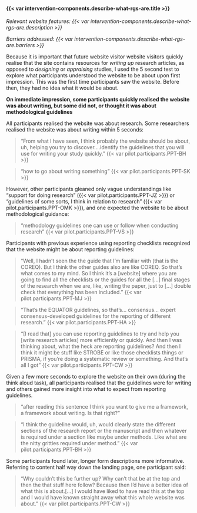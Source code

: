 #### {{< var intervention-components.describe-what-rgs-are.title >}}

_Relevant website features: {{< var intervention-components.describe-what-rgs-are.description >}}_

_Barriers addressed: {{< var intervention-components.describe-what-rgs-are.barriers >}}_

Because it is important that future website visitor website visitors quickly realise that the site contains resources for _writing up_ research articles, as opposed to _designing_ or _appraising_ studies, I used the 5 second test to explore what participants understood the website to be about upon first impression. This was the first time participants saw the website. Before then, they had no idea what it would be about.

**On immediate impression, some participants quickly realised the website was about writing, but some did not, or thought it was about methodological guidelines**

All participants realised the website was about research. Some researchers realised the website was about writing within 5 seconds: 

> "From what I have seen, I think probably the website should be about, uh, helping you try to discover....identify the guidelines that you will use for writing your study quickly." {{< var pilot.participants.PPT-BH >}}

> "how to go about writing something" {{< var pilot.participants.PPT-SK >}}

However, other participants gleaned only vague understandings like "support for doing research" ({{< var pilot.participants.PPT-JZ >}}) or "guidelines of some sorts, I think in relation to research" ({{< var pilot.participants.PPT-OMK >}}), and one expected the website to be about methodological guidance:

> "methodology guidelines one can use or follow when conducting research" {{< var pilot.participants.PPT-VS >}}

Participants with previous experience using reporting checklists recognized that the website might be about reporting guidelines:

> "Well, I hadn't seen the the guide that I'm familiar with (that is the COREQ). But I think the other guides also are like COREQ. So that's what comes to my mind. So I think it's a [website] where you are going to find all the checklists or the guides for all the [...] final stages of the research when we are, like, writing the paper, just to [...] double check that everything has been included." {{< var pilot.participants.PPT-MJ >}}

> "That's the EQUATOR guidelines, so that's... consensus... expert consensus-developed guidelines for the reporting of different research." {{< var pilot.participants.PPT-HA >}}

> "[I read that] you can use reporting guidelines to try and help you [write research articles] more efficiently or quickly. And then I was thinking about, what the heck are reporting guidelines? And then I think it might be stuff like STROBE or like those checklists things or PRISMA, if you're doing a systematic review or something. And that's all I got" {{< var pilot.participants.PPT-CW >}}

Given a few more seconds to explore the website on their own (during the think aloud task), all participants realised that the guidelines were for writing and others gained more insight into what to expect from reporting guidelines.

> "after reading this sentence I think you want to give me a framework, a framework about writing. Is that right?"

> "I think the guideline would, uh, would clearly state the different sections of the research report or the manuscript and then whatever is required under a section like maybe under methods. Like what are the nitty gritties required under method." {{< var pilot.participants.PPT-BH >}}

Some participants found later, longer form descriptions more informative. Referring to content half way down the landing page, one participant said: 

> "Why couldn't this be further up? Why can't that be at the top and then the that stuff here follow? Because then I'd have a better idea of what this is about.[...] I would have liked to have read this at the top and I would have known straight away what this whole website was about." {{< var pilot.participants.PPT-CW >}}

